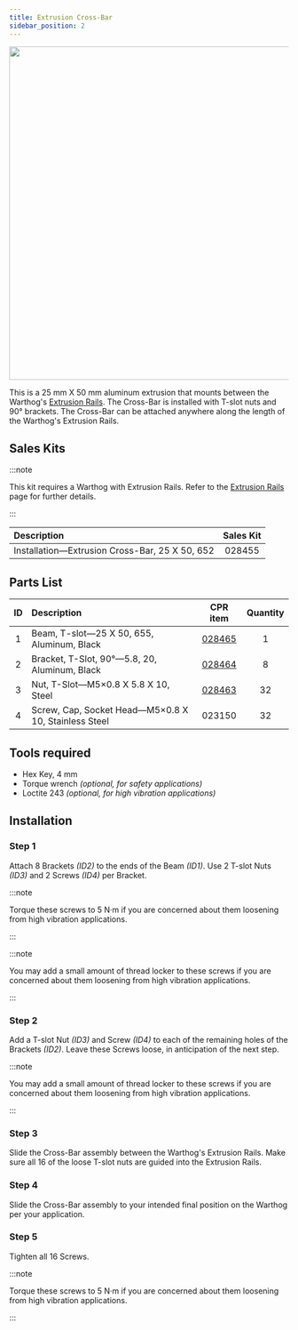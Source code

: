 ```yaml
---
title: Extrusion Cross-Bar
sidebar_position: 2
---
```


<center>
  <img
    src="/img/robot_images/warthog_images/warthog_pacs_2.png"
    width="600"
  />
</center>

This is a 25 mm X 50 mm aluminum extrusion that mounts between the Warthog's [Extrusion Rails](extrusion_rails_warthog.mdx).
The Cross-Bar is installed with T-slot nuts and 90° brackets.
The Cross-Bar can be attached anywhere along the length of the Warthog's Extrusion Rails.

## Sales Kits

:::note

This kit requires a Warthog with Extrusion Rails.
Refer to the [Extrusion Rails](extrusion_rails_warthog.mdx) page for further details.

:::

| Description                                    | Sales Kit |
| :--------------------------------------------- | :-------: |
| Installation—Extrusion Cross-Bar, 25 X 50, 652 |  028455   |

## Parts List

| ID  | Description                                          |                         CPR item                         | Quantity |
| :-: | :--------------------------------------------------- | :------------------------------------------------------: | :------: |
|  1  | Beam, T-slot—25 X 50, 655, Aluminum, Black           | [028465](/assets/pdf/clearpath_robotics_028465-TDS1.pdf) |    1     |
|  2  | Bracket, T-Slot, 90°—5.8, 20, Aluminum, Black        | [028464](/assets/pdf/clearpath_robotics_028464-TDS1.pdf) |    8     |
|  3  | Nut, T-Slot—M5×0.8 X 5.8 X 10, Steel                 | [028463](/assets/pdf/clearpath_robotics_028463-TDS1.pdf) |    32    |
|  4  | Screw, Cap, Socket Head—M5×0.8 X 10, Stainless Steel |                          023150                          |    32    |

## Tools required

- Hex Key, 4 mm
- Torque wrench _(optional, for safety applications)_
- Loctite 243 _(optional, for high vibration applications)_

## Installation

### Step 1

Attach 8 Brackets _(ID2)_ to the ends of the Beam _(ID1)_.
Use 2 T-slot Nuts _(ID3)_ and 2 Screws _(ID4)_ per Bracket.

:::note

Torque these screws to 5 N·m if you are concerned about them loosening from high vibration applications.

:::

:::note

You may add a small amount of thread locker to these screws if you are concerned about them loosening from high vibration applications.

:::

### Step 2

Add a T-slot Nut _(ID3)_ and Screw _(ID4)_ to each of the remaining holes of the Brackets _(ID2)_.
Leave these Screws loose, in anticipation of the next step.

:::note

You may add a small amount of thread locker to these screws if you are concerned about them loosening from high vibration applications.

:::

### Step 3

Slide the Cross-Bar assembly between the Warthog's Extrusion Rails.
Make sure all 16 of the loose T-slot nuts are guided into the Extrusion Rails.

### Step 4

Slide the Cross-Bar assembly to your intended final position on the Warthog per your application.

### Step 5

Tighten all 16 Screws.

:::note

Torque these screws to 5 N·m if you are concerned about them loosening from high vibration applications.

:::
